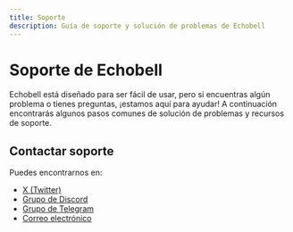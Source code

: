 ```yaml
---
title: Soporte
description: Guía de soporte y solución de problemas de Echobell
---
```


# Soporte de Echobell

Echobell está diseñado para ser fácil de usar, pero si encuentras algún problema o tienes preguntas, ¡estamos aquí para ayudar! A continuación encontrarás algunos pasos comunes de solución de problemas y recursos de soporte.

## Contactar soporte

Puedes encontrarnos en:

- [X (Twitter)](https://x.com/EchobellApp)
- [Grupo de Discord](https://discord.gg/s4JqfrgccJ)
- [Grupo de Telegram](https://t.me/EchobellGroup)
- [Correo electrónico](mailto:echobell@weelone.com)
